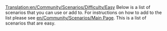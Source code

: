 [[Translation:en/Community/Scenarios/Difficulty/Easy]]
Below is a list of scenarios that you can use or add to. For instructions on how to add to the list please see [[en/Community/Scenarios/Main Page]]. This is a list of scenarios that are easy.